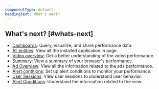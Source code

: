 ```yaml
---
componentType: default
headingText: What's next?
---
```


## What's next? [#whats-next]

* <DNT>[Dashboards](/docs/dashboards/new-relic-one-dashboards/get-started/introduction-new-relic-one-dashboards)</DNT>: Query, visualize, and share performance data.
* <DNT>[All entities](/docs/entity-explorer/entity-explorer-ui/overview-entity-explorer)</DNT>: View all the installed application in page.
* <DNT>[Video overview](https://one.newrelic.com)</DNT>: Get a better understanding of the video performance.
* <DNT>[Summary](/docs/streaming-video-&-ads/view-data-in-new-relic/media-summary/)</DNT>: View a summary of your browser's performance.
* <DNT>[Ad Overview](/docs/streaming-video-&-ads/view-data-in-new-relic/ad-overview/)</DNT>: View all the information related to the ads performance.
* <DNT>[Alert contitions](/docs/streaming-video-&-ads/view-data-in-newrelic/alert-conditions/alert-conditions)</DNT>: Set up alert conditions to monitor your performance.
* <DNT>[User Sessions](/docs/streaming-video-&-ads/view-data-in-new-relic/user-sessions/)</DNT>: View user sessions to understand user behavior.
* <DNT>[Alert Conditions](/docs/streaming-video-&-ads/view-data-in-new-relic/alert-conditions/)</DNT>: Understand the information related to the view.